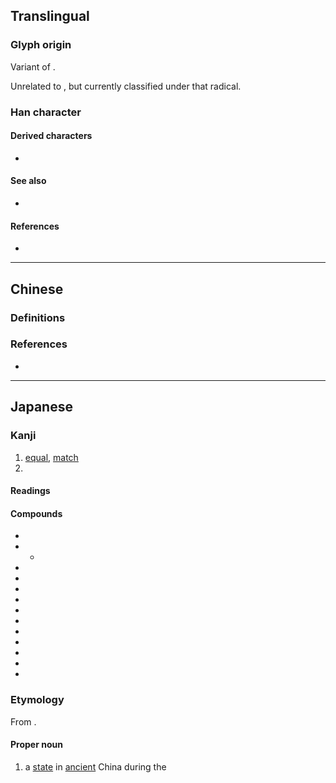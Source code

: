 {{also|齊|齐}}
{{character info}}
{{character info|⻫}}
==Translingual==
{{Han simplified forms|齊|斉|齐}}

===Glyph origin===
Variant of {{m|mul|齊}}.

Unrelated to {{m|mul|文}}, but currently classified under that radical.

===Han character===
{{Han char|rn=210|rad=斉|as=00|sn=8|four=|canj=YKSL|ids=⿵齐二}}

====Derived characters====
* {{l|mul|[[㑪]], [[㨈]], [[済]], [[𦜝]], [[緕]], [[剤]], [[萕]], [[𪯼]]}}

====See also====
* {{l|mul|斎}}

====References====
* {{Han ref|kx=0477.011|dkj=13454|dj=0834.050|hdz=32170.040|uh=6589|ud=25993}}

----

==Chinese==

===Definitions===
{{zh-see|齊|rocsv}}

===References===
* {{R:twedu|A04794-005}}

----

==Japanese==
{{ja-kanji forms|斉|齊}}

===Kanji===
{{ja-kanji|grade=c|rs=文04|kyu=齊}}

# [[equal]], [[match]]
# {{w|Qi (state)|Qi}}

====Readings====
{{ja-readings
|goon=ざい, し
|kanon=せい, し
|kanyoon=さい
|kun=そろ-う<そろ-ふ, そろ-える<そろ-へる, ととの-う<ととの-ふ, ととの-える<ととの-へる, ひと-し.い
|nanori=きよ, ただ, ただし, とき, とし, なお<なほ, なり, ひさし, まさ, むね, よし
}}

====Compounds====
{{der-top|Compounds}}
* {{ja-r|斉%一|せい%いつ}}
* {{ja-r|斉%家|せい%か}}
** {{ja-r|修身 斉%家|しゅうしん せい%か}}
* {{ja-r|斉%唱|せい%しょう}}
* {{ja-r|斉%整|せい%せい}}
* {{ja-r|斉%東野人|せい%とうやじん}}
* {{ja-r|一%斉|いっ%せい}}
* {{ja-r|姜%斉|^きょう%せい}}
* {{ja-r|均%斉|きん%せい}}
* {{ja-r|整%斉|せい%せい}}
* {{ja-r|田%斉|^でん%せい}}
* {{ja-r|南%斉|^なん%せい}}
* {{ja-r|北%斉|^ほく%せい}}
* {{ja-r|烏魯木斉|^ウルムチ}}
{{der-bottom}}

===Etymology===
{{ja-kanjitab|yomi=kanon|せい}}

From {{der|ja|ltc|sort=|-}} {{ltc-l|齊|id=1}}.

====Proper noun====
{{ja-pos|proper|kyu=齊|せい}}

# {{lb|ja|sort=せい|historical}} a [[state]] in [[ancient]] China during the {{w|Zhou dynasty}}

[[Category:CJKV radicals| ]]